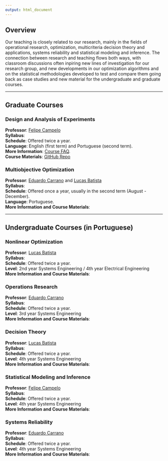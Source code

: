 ```yaml
---
output: html_document
---
```


## <a name="overview"></a>Overview
Our teaching is closely related to our research, mainly in the fields of operational research, optimization, multicriteria decision theory and applications, systems reliability and statistical modeling and inference. The connection between research and teaching flows both ways, with classroom discussions often inpiring new lines of investigation for our research group, and new developments in our optimization algorithms and on the statistical methodologies developed to test and compare them going back as case studies and new material for the undergraduate and graduate courses.

***

## <a name="grad"></a>Graduate Courses

### Design and Analysis of Experiments  
**Professor**: [Felipe Campelo](mailto:fcampelo@ufmg.br)  
**Syllabus**:  
**Schedule**: Offered twice a year.  
**Language**: English (first term) and Portuguese (second term).  
**More Information**:  [Course FAQ](index.php?option=com_content&view=article&id=54).  
**Course Materials**: [GitHub Repo](https://github.com/fcampelo/Design-and-Analysis-of-Experiments)

### Multiobjective Optimization
**Professor**: [Eduardo Carrano](mailto:carrano@cpdee.ufmg.br) and [Lucas Batista](mailto:lusoba@ufmg.br)  
**Syllabus**:  
**Schedule**: Offered once a year, usually in the second term (August - December).  
**Language**: Portuguese.  
**More Information and Course Materials**: 

***

## <a name="undergrad"></a>Undergraduate Courses (in Portuguese)

### Nonlinear Optimization
**Professor**: [Lucas Batista](mailto:lusoba@ufmg.br)   
**Syllabus**:  
**Schedule**: Offered twice a year.  
**Level**: 2nd year Systems Engineering / 4th year Electrical Engineering  
**More Information and Course Materials**:


### Operations Research
**Professor**: [Eduardo Carrano](mailto:carrano@cpdee.ufmg.br)   
**Syllabus**:  
**Schedule**: Offered twice a year.  
**Level**: 3rd year Systems Engineering  
**More Information and Course Materials**:


### Decision Theory
**Professor**: [Lucas Batista](mailto:lusoba@ufmg.br)   
**Syllabus**:  
**Schedule**: Offered twice a year.  
**Level**: 4th year Systems Engineering  
**More Information and Course Materials**:


### Statistical Modeling and Inference
**Professor**: [Felipe Campelo](mailto:fcampelo@ufmg.br)   
**Syllabus**:  
**Schedule**: Offered twice a year.  
**Level**: 4th year Systems Engineering  
**More Information and Course Materials**: 

### Systems Reliability
**Professor**: [Eduardo Carrano](mailto:carrano@cpdee.ufmg.br)   
**Syllabus**:  
**Schedule**: Offered twice a year.  
**Level**: 4th year Systems Engineering  
**More Information and Course Materials**:

